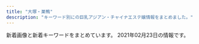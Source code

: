 ```yaml
---
title: "大塚・巣鴨"
description: "キーワード別にの巨乳アジアン・チャイナエステ嬢情報をまとめました。"
---
```


新着画像と新着キーワードをまとめています。
2021年02月23日の情報です。

<DmmAffiliateIns />
<KeywordTable
  shops={
    [
    {
        "station": "JR\u99d2\u8fbc\u99c5\u5317\u53e3",
        "img_links": [],
        "url": "http://koukou.ests.co/",
        "keywords": {},
        "name": "\u3046\u3055\u304e"
    },
    {
        "img_links": [],
        "url": "http://rinpa-awa.info/",
        "name": "\u99a8-\u304b\u304a\u308a-",
        "keywords": {},
        "station": "JR\u5927\u585a\u99c5\u5317\u53e3"
    },
    {
        "name": "\u30b9\u30c8\u30fc\u30ea\u30fc",
        "station": "JR\u99d2\u8fbc\u99c5\u5357\u53e3",
        "img_links": [
            "http://www.ko-story.com/css/staff/staff-0014-a.jpg",
            "http://www.ko-story.com/css/main-staff03.jpg",
            "http://www.ko-story.com/css/osusume-00014a.jpg",
            "http://www.ko-story.com/css/top01-left01.png",
            "http://www.ko-story.com/css/osusume-011.jpg",
            "http://www.ko-story.com/css/nav/nav-007.jpg",
            "http://www.ko-story.com/css/main-girl02.png",
            "http://www.ko-story.com/css/nav/nav-001.jpg",
            "http://www.ko-story.com/css/main-staff01.jpg",
            "http://www.ko-story.com/css/nav/nav-005.jpg",
            "http://www.ko-story.com/css/tel01.png",
            "http://www.ko-story.com/css/staff/staff-0013-a.jpg",
            "http://www.ko-story.com/css/staff/staff-010-a.jpg",
            "http://www.ko-story.com/css/head-change.jpg",
            "http://www.ko-story.com/css/top01-left02.jpg",
            "http://www.ko-story.com/css/staff/staff-012-a.jpg",
            "http://www.ko-story.com/css/nav/nav-002.jpg",
            "http://www.ko-story.com/css/nav/nav-004.jpg",
            "http://www.ko-story.com/css/nav/nav-003.jpg",
            "http://www.ko-story.com/css/top01-left03.jpg",
            "http://www.ko-story.com/css/nav/nav-006.jpg",
            "http://www.ko-story.com/css/staff/staff-0014-b.jpg",
            "http://www.ko-story.com/css/staff/staff-010-b.jpg",
            "http://www.ko-story.com/css/staff/staff-0013-b.jpg",
            "http://www.ko-story.com/css/staff/staff-012-b.jpg",
            "http://www.ko-story.com/css/osusume-013.jpg"
        ],
        "url": "http://www.ko-story.com/",
        "keywords": {
            "88": 6,
            "D": 8,
            "89": 2
        }
    },
    {
        "station": "JR\u99d2\u8fbc\u99c5\u6771\u53e3",
        "url": "http://ko-relax.info/",
        "keywords": {},
        "name": "\u3066\u3082\u307f\u3084",
        "img_links": []
    },
    {
        "url": "https://koi-relax.tokyo/",
        "keywords": {},
        "station": "JR\u5de3\u9d28\u99c5",
        "img_links": [],
        "name": "\u604b"
    },
    {
        "name": "\u7652\u51e6\uff5e\u30e6\u30c9\u30b3\u30ed\uff5e",
        "url": "http://relaxation.red/",
        "img_links": [
            "http://relaxation.red/img/st3.jpg",
            "http://relaxation.red/img/st6.jpg",
            "http://relaxation.red/img/st1.jpg",
            "http://relaxation.red/img/top.jpg",
            "http://relaxation.red/img/stat.jpg",
            "http://relaxation.red/img/st7.jpg",
            "http://relaxation.red/img/st101.jpg",
            "http://relaxation.red/img/fla.jpg",
            "http://relaxation.red/img/st9.jpg",
            "http://relaxation.red/img/st5.jpg",
            "http://relaxation.red/img/st91.jpg",
            "http://relaxation.red/img/st4.jpg",
            "http://relaxation.red/img/st2.jpg",
            "http://relaxation.red/img/acct.jpg",
            "http://relaxation.red/img/st10.jpg",
            "http://relaxation.red/img/kan.jpg",
            "http://relaxation.red/img/rect.jpg"
        ],
        "keywords": {},
        "station": "JR\u99d2\u8fbc\u99c5\u5317\u53e3"
    },
    {
        "keywords": {},
        "img_links": [
            "http://relax-treat.com/staff/ami/02.jpg",
            "http://relax-treat.com/css/nav/nav-003.jpg",
            "http://relax-treat.com/staff/rumi/01.jpg",
            "http://relax-treat.com/staff/ami/01.jpg",
            "http://relax-treat.com/css/nav/nav-002.jpg",
            "http://relax-treat.com/css/staff/up.jpg",
            "http://relax-treat.com/staff/haru/01.jpg",
            "http://relax-treat.com/staff/ai/01.jpg",
            "http://relax-treat.com/staff/mei/02.jpg",
            "http://relax-treat.com/css/tel01.png",
            "http://relax-treat.com/css/nav/nav-004.jpg",
            "http://relax-treat.com/css/top02.jpg",
            "http://relax-treat.com/staff/anna/01.jpg",
            "http://relax-treat.com/css/top-left0001.jpg",
            "http://relax-treat.com/css/top-left02.jpg",
            "http://relax-treat.com/staff/koko/01.jpg",
            "http://relax-treat.com/css/nav/nav-001.jpg",
            "http://relax-treat.com/css/staff/new.jpg",
            "http://relax-treat.com/staff/anna/02.jpg",
            "http://relax-treat.com/css/nav/nav-005.jpg",
            "http://relax-treat.com/staff/nana/01.jpg",
            "http://relax-treat.com/css/nav/nav-006.jpg",
            "http://relax-treat.com/staff/mei/01.jpg",
            "http://relax-treat.com/staff/koko/02.jpg"
        ],
        "url": "http://relax-treat.com/",
        "name": "Chocolate -\u30c1\u30e7\u30b3\u30ec\u30fc\u30c8-",
        "station": "JR\u99d2\u8fbc\u99c5\u6771\u53e3"
    },
    {
        "keywords": {
            "E": 6,
            "C": 30,
            "86": 24,
            "85": 18,
            "83": 6,
            "D": 42,
            "87": 6
        },
        "station": "\u897f\u5de3\u9d28\u99c5A3\u53e3",
        "name": "RelaCute no.1\u30fb\u30ea\u30e9\u30ad\u30e5\u30fc\u30c8 no.1",
        "img_links": [
            "http://mermaid.tyo.ac/photos/sites/9/2021/01/2021010607373428.jpg",
            "http://mermaid.tyo.ac/images/themes/blue/s_newface.png",
            "http://mermaid.tyo.ac/images/themes/blue/s_pickup.png",
            "http://mermaid.tyo.ac/photos/sites/9/2021/01/2021010607374728.jpg",
            "http://mermaid.tyo.ac/photos/sites/9/2020/07/2020070504012720.jpg",
            "http://mermaid.tyo.ac/photos/sites/9/2020/07/2020070504013325.jpg",
            "http://mermaid.tyo.ac/images/room4.jpg",
            "http://mermaid.tyo.ac/photos/sites/9/2021/01/2021010607374113.jpg",
            "http://mermaid.tyo.ac/photos/sites/9/2020/07/202007050401371.jpg",
            "http://mermaid.tyo.ac/images/themes/blue/mobile.jpg",
            "http://mermaid.tyo.ac/photos/sites/9/2021/01/2021010607375590.jpg",
            "http://mermaid.tyo.ac/photos/sites/9/2020/07/202007050401424.jpg",
            "http://mermaid.tyo.ac/images/room3.jpg",
            "http://mermaid.tyo.ac/photos/sites/9/2021/01/2021010607193226.jpg",
            "http://mermaid.tyo.ac/photos/sites/9/2020/07/2020070504013841.jpg",
            "http://mermaid.tyo.ac/images/themes/blue/no1.png",
            "http://mermaid.tyo.ac/images/themes/blue/s_link.png",
            "http://mermaid.tyo.ac/images/themes/blue/s_ranking.png",
            "http://mermaid.tyo.ac/photos/sites/9/2021/01/202101060719336.jpg",
            "http://mermaid.tyo.ac/photos/sites/9/2020/07/2020070504013943.jpg",
            "http://mermaid.tyo.ac/images/themes/blue/r3.jpg",
            "http://mermaid.tyo.ac/images/room1.jpg",
            "http://mermaid.tyo.ac/images/room2.jpg",
            "http://mermaid.tyo.ac/images/themes/blue/no2.png",
            "http://mermaid.tyo.ac/photos/sites/9/2020/07/2020070504014471.jpg",
            "http://mermaid.tyo.ac/photos/sites/9/2020/07/2020070504014629.jpg",
            "http://mermaid.tyo.ac/images/themes/blue/line.png",
            "http://mermaid.tyo.ac/photos/sites/9/2020/07/2020070504013573.jpg",
            "http://mermaid.tyo.ac/photos/sites/9/2020/07/2020070504014544.jpg",
            "http://mermaid.tyo.ac/photos/sites/9/2021/01/2021010607193192.jpg",
            "http://mermaid.tyo.ac/photos/sites/9/2020/07/2020070504013427.jpg",
            "http://mermaid.tyo.ac/photos/sites/9/2020/07/2020070504012584.jpg",
            "http://mermaid.tyo.ac/photos/sites/9/2020/07/2020070504013051.jpg",
            "http://mermaid.tyo.ac/photos/sites/9/2021/01/2021010607193459.jpg",
            "http://mermaid.tyo.ac/photos/sites/9/2020/07/2020070504014156.jpg",
            "http://mermaid.tyo.ac/photos/sites/9/2020/07/2020070504012859.jpg",
            "http://mermaid.tyo.ac/images/themes/blue/s_zysx.png",
            "http://mermaid.tyo.ac/images/themes/blue/s_staff.png",
            "http://mermaid.tyo.ac/photos/sites/9/2021/01/2021010607193228.jpg",
            "http://mermaid.tyo.ac/images/themes/blue/s_news.png",
            "http://mermaid.tyo.ac/photos/sites/9/2020/07/2020070504013113.jpg"
        ],
        "url": "http://mermaid.tyo.ac/"
    },
    {
        "name": "\u30aa\u30ec\u30f3\u30b8",
        "station": "JR\u5de3\u9d28\u99c5\u5317\u53e3",
        "img_links": [
            "http://relax-orange.work/img/s5.jpg",
            "http://relax-orange.work/img/sta1.jpg",
            "http://relax-orange.work/img/m40.png",
            "http://relax-orange.work/img/st2.jpg",
            "http://relax-orange.work/img/sta3.jpg",
            "http://relax-orange.work/img/sta2.jpg",
            "http://relax-orange.work/i/img/s1.jpg",
            "http://relax-orange.work/img/m1.png",
            "http://relax-orange.work/img/kanban.jpg",
            "http://relax-orange.work/img/m5.png",
            "http://relax-orange.work/i/img/r4.jpg",
            "http://relax-orange.work/img/m4.png",
            "http://relax-orange.work/img/st3.jpg",
            "http://relax-orange.work/img/mobile-botton-0.png",
            "http://relax-orange.work/i/img/r1.jpg",
            "http://relax-orange.work/i/img/acc.jpg",
            "http://relax-orange.work/img/s3.jpg",
            "http://relax-orange.work/img/sta5.jpg",
            "http://relax-orange.work/img/m20.png",
            "http://relax-orange.work/i/img/s5.jpg",
            "http://relax-orange.work/img/m3.png",
            "http://relax-orange.work/i/img/s2.jpg",
            "http://relax-orange.work/img/m50.png",
            "http://relax-orange.work/i/img/sta5.jpg",
            "http://relax-orange.work/img/st5.jpg",
            "http://relax-orange.work/img/m2.png",
            "http://relax-orange.work/img/s2.jpg",
            "http://relax-orange.work/img/nos.jpg",
            "http://relax-orange.work/i/img/kanban.jpg",
            "http://relax-orange.work/i/img/r3.jpg",
            "http://relax-orange.work/i/img/r2.jpg",
            "http://relax-orange.work/i/img/s3.jpg",
            "http://relax-orange.work/img/s1.jpg",
            "http://relax-orange.work/img/m6.png",
            "http://relax-orange.work/img/st1.jpg",
            "http://relax-orange.work/img/m60.png",
            "http://relax-orange.work/img/m30.png"
        ],
        "url": "http://relax-orange.work/",
        "keywords": {
            "85": 3,
            "87": 3,
            "C": 14,
            "D": 4,
            "E": 3,
            "88": 3,
            "86": 4
        }
    },
    {
        "station": "JR\u5927\u585a\u99c5\u5317\u53e3",
        "img_links": [
            "https://townnet.ne.jp/myondon/top/view/img/s_05.jpg",
            "https://townnet.ne.jp/myondon/top/staff/img/mari.jpg",
            "https://townnet.ne.jp/myondon/top/system/img/net.jpg",
            "https://townnet.ne.jp/myondon/top/view/img/s_04.jpg",
            "https://townnet.ne.jp/myondon/top/staff/img/bb.jpg",
            "https://townnet.ne.jp/myondon/top/view/img/s_09.jpg",
            "https://townnet.ne.jp/myondon/top/view/img/s_11.jpg",
            "https://townnet.ne.jp/myondon/top/view/img/s_01.jpg",
            "https://townnet.ne.jp/myondon/top/view/img/v_01.jpg",
            "https://townnet.ne.jp/myondon/img/img_02.jpg",
            "https://townnet.ne.jp/myondon/top/img/net1.jpg",
            "https://townnet.ne.jp/myondon/top/view/img/s_03.jpg",
            "https://townnet.ne.jp/myondon/top/view/img/v_06.jpg",
            "https://townnet.ne.jp/myondon/top/system/img/price.jpg",
            "https://townnet.ne.jp/myondon/top/view/img/s_12.jpg",
            "https://townnet.ne.jp/myondon/top/img/information.jpg",
            "https://townnet.ne.jp/myondon/top/access/img/kanban.jpg",
            "https://townnet.ne.jp/myondon/top/view/img/s_06.jpg",
            "https://townnet.ne.jp/myondon/top/view/img/v_07.jpg",
            "https://townnet.ne.jp/myondon/top/view/img/s_02.jpg",
            "https://townnet.ne.jp/myondon/top/staff/img/hal.jpg",
            "https://townnet.ne.jp/myondon/top/view/img/v_08.jpg",
            "https://townnet.ne.jp/myondon/top/view/img/v_05.jpg",
            "https://townnet.ne.jp/myondon/top/staff/img/kaori.jpg",
            "https://townnet.ne.jp/myondon/top/view/img/v_03.jpg",
            "https://townnet.ne.jp/myondon/top/view/img/v_04.jpg",
            "https://townnet.ne.jp/myondon/top/staff/img/jun2.jpg",
            "https://townnet.ne.jp/myondon/top/view/img/v_02.jpg",
            "https://townnet.ne.jp/myondon/top/staff/img/g_6576.jpg",
            "https://townnet.ne.jp/myondon/top/view/img/s_10.jpg",
            "https://townnet.ne.jp/myondon/top/view/img/s_07.jpg",
            "https://townnet.ne.jp/myondon/top/staff/img/kaori_1.jpg",
            "https://townnet.ne.jp/myondon/top/view/img/s_08.jpg",
            "https://townnet.ne.jp/myondon/top/staff/img/aya.jpg"
        ],
        "url": "https://townnet.ne.jp/myondon/",
        "keywords": {},
        "name": "\u660e\u6d1e"
    },
    {
        "img_links": [],
        "station": "JR\u5927\u585a\u99c5\u5317\u53e3",
        "name": "SAKURA \u30ea\u30e9\u30af\u30bc\u30fc\u30b7\u30e7\u30f3",
        "url": "https://sakura.aoaoeo.com/",
        "keywords": {}
    },
    {
        "name": "Relax Luck",
        "keywords": {},
        "url": "http://www.relax-luck.work/",
        "img_links": [
            "http://www.relax-luck.work/sp/images/head.jpg",
            "http://www.relax-luck.work/sp/img/erika2.jpg",
            "http://www.relax-luck.work/img/sizuka1.jpg",
            "http://www.relax-luck.work/sp/menu/top.jpg",
            "http://www.relax-luck.work/images/sys.png",
            "http://www.relax-luck.work/sp/img/siori1.jpg",
            "http://www.relax-luck.work/sp/images/interior_t.jpg",
            "http://www.relax-luck.work/images/int2.png",
            "http://www.relax-luck.work/sp/images/staff_t.jpg",
            "http://www.relax-luck.work/img/siori1.jpg",
            "http://www.relax-luck.work/img/erika2.jpg",
            "http://www.relax-luck.work/images/news_t.jpg",
            "http://www.relax-luck.work/img/miho2.jpg",
            "http://www.relax-luck.work/images/tr.jpg",
            "http://www.relax-luck.work/sp/staff/siori.jpg",
            "http://www.relax-luck.work/img/erika1.jpg",
            "http://www.relax-luck.work/sp/img/siori2.jpg",
            "http://www.relax-luck.work/sp/images/int2.png",
            "http://www.relax-luck.work/img/miho1.jpg",
            "http://www.relax-luck.work/sp/img/miho2.jpg",
            "http://www.relax-luck.work/images/int1.png",
            "http://www.relax-luck.work/sp/images/ac1.png",
            "http://www.relax-luck.work/sp/staff/sizuka.jpg",
            "http://www.relax-luck.work/sp/images/footer.jpg",
            "http://www.relax-luck.work/images/ta.jpg",
            "http://www.relax-luck.work/sp/staff/erika.jpg",
            "http://www.relax-luck.work/images/rec2.jpg",
            "http://www.relax-luck.work/sp/img/sizuka2.jpg",
            "http://www.relax-luck.work/sp/images/sys.png",
            "http://www.relax-luck.work/img/siori2.jpg",
            "http://www.relax-luck.work/sp/img/sizuka1.jpg",
            "http://www.relax-luck.work/images/1.jpg",
            "http://www.relax-luck.work/images/interior_t.jpg",
            "http://www.relax-luck.work/sp/images/tel.png",
            "http://www.relax-luck.work/sp/staff/miho.jpg",
            "http://www.relax-luck.work/images/4.jpg",
            "http://www.relax-luck.work/sp/images/rec1.jpg",
            "http://www.relax-luck.work/sp/images/news.jpg",
            "http://www.relax-luck.work/img/sizuka2.jpg",
            "http://www.relax-luck.work/images/ac1.jpg",
            "http://www.relax-luck.work/sp/images/ac1.jpg",
            "http://www.relax-luck.work/sp/img/erika1.jpg",
            "http://www.relax-luck.work/sp/img/miho1.jpg",
            "http://www.relax-luck.work/images/2.jpg",
            "http://www.relax-luck.work/sp/menu/staff.jpg",
            "http://www.relax-luck.work/images/sm.jpg",
            "http://www.relax-luck.work/sp/images/rec2.jpg",
            "http://www.relax-luck.work/images/3.jpg",
            "http://www.relax-luck.work/sp/images/ta.png",
            "http://www.relax-luck.work/images/head.jpg",
            "http://www.relax-luck.work/images/staff_t.jpg",
            "http://www.relax-luck.work/images/rec1.jpg",
            "http://www.relax-luck.work/sp/images/int1.png"
        ],
        "station": "JR\u5de3\u9d28\u99c5\u6b63\u9762\u53e3"
    },
    {
        "station": "JR\u99d2\u8fbc\u99c5\u6771\u53e3",
        "url": "http://arm-es.com/",
        "img_links": [
            "http://arm-es.com/media/sites/13/elementor/thumbs/1612941410-5-p2nc6dkpe7hnic39qqy6x9d191f82kitxforuwdz20.jpg",
            "http://arm-es.com/media/sites/13/2021/02/1612776477-top.jpg",
            "http://arm-es.com/media/sites/13/2021/02/1613544003-c19.jpg",
            "http://arm-es.com/media/sites/13/2021/02/1612779404-flash.jpg",
            "http://arm-es.com/media/sites/13/2021/02/1612779406-flash1.jpg",
            "http://arm-es.com/media/sites/13/elementor/thumbs/1612941234-1-p2nc1s53zd76qyrkkrfuqf3wp82mfua2movbe779h4.jpg",
            "http://arm-es.com/media/sites/13/elementor/thumbs/1612941234-1-p2nc1s54yg8g4orez3va4pcllv4rmf8vutn0pww1b4.jpg",
            "http://arm-es.com/media/sites/13/2021/02/r2-1.jpg",
            "http://arm-es.com/media/sites/13/elementor/thumbs/1612941267-3-p2nc2n5s8wdne3iijmujipa4axtqhup7qyec8bx9rs.jpg",
            "http://arm-es.com/media/sites/13/elementor/thumbs/1612941358-6-p2nc50p3itmqqm29o5tlblp2d044yb4sepriwieg1k.jpg",
            "http://arm-es.com/media/sites/13/elementor/thumbs/1613538765-F562FBE7-D9D5-4A85-97B7-94AF100F9870-p2zdfc5no7l6u0mpugrrh7estz1rfzcbvcszv6b2cg.jpeg",
            "http://arm-es.com/media/sites/13/elementor/thumbs/1612941267-3-p2nc2n5t7zewrticxz9ywzit7kvvofo0z361k1m1ls.jpg",
            "http://arm-es.com/media/sites/13/elementor/thumbs/1612941250-2-p2nc276j0prrwq5q4xxvubba7e0huzxs0rb32mkypk.jpg",
            "http://arm-es.com/media/sites/13/elementor/thumbs/1612941284-4-p2nc3352g60s96v5co6mldhnb4p4bafgpa9apqyco0.jpg",
            "http://arm-es.com/media/sites/13/elementor/thumbs/1612941358-6-p2nc50p4hwo04c242i90pvxr9n6a4w3lmuj88837vk.jpg",
            "http://arm-es.com/media/sites/13/2021/02/1612941410-5.jpg",
            "http://arm-es.com/media/sites/13/2021/02/r1-1.jpg",
            "http://arm-es.com/media/sites/13/2021/02/1613538765-F562FBE7-D9D5-4A85-97B7-94AF100F9870-225x300.jpeg",
            "http://arm-es.com/media/sites/13/elementor/thumbs/1612941284-4-p2nc3351h2zivgvaybr7738yehmz4pgnh5hle19ku0.jpg",
            "http://arm-es.com/media/sites/13/elementor/thumbs/1612941250-2-p2nc276jzst1ag5kjadb8ljz412n1kwl8w2sec9qjk.jpg"
        ],
        "keywords": {},
        "name": "\u30de\u30b7\u30e5\u30de\u30ed"
    },
    {
        "keywords": {},
        "url": "http://rin-este.info/",
        "station": "JR\u5927\u585a\u99c5\u5357\u53e3",
        "img_links": [],
        "name": "\u51db\u82b1 \u308a\u3093\u304b"
    },
    {
        "url": "http://iyasi.relaxnabi.com/",
        "img_links": [
            "http://iyasi.relaxnabi.com/css/staff/staff0002-b.jpg",
            "http://iyasi.relaxnabi.com/css/staff/staff44.jpg",
            "http://iyasi.relaxnabi.com/css/staff/staff016-a.jpg",
            "http://iyasi.relaxnabi.com/css/recurit07.jpg",
            "http://iyasi.relaxnabi.com/css/staff/staff007-a.jpg",
            "http://iyasi.relaxnabi.com/css/c-00001.jpg",
            "http://iyasi.relaxnabi.com/css/nav/nav-003.png",
            "http://iyasi.relaxnabi.com/css/staff/staff26.jpg",
            "http://iyasi.relaxnabi.com/css/staff/staff37.jpg",
            "http://iyasi.relaxnabi.com/css/staff/staff40.jpg",
            "http://iyasi.relaxnabi.com/css/staff/staff26-b.jpg",
            "http://iyasi.relaxnabi.com/css/staff/staff37-b.jpg",
            "http://iyasi.relaxnabi.com/css/staff/staff53-a.jpg",
            "http://iyasi.relaxnabi.com/css/staff/staff006-a.jpg",
            "http://iyasi.relaxnabi.com/css/staff/staff26-a.jpg",
            "http://iyasi.relaxnabi.com/css/staff/staff46.jpg",
            "http://iyasi.relaxnabi.com/css/nav/nav-004.png",
            "http://iyasi.relaxnabi.com/css/staff/staff016.jpg",
            "http://iyasi.relaxnabi.com/css/staff/staff39.jpg",
            "http://iyasi.relaxnabi.com/css/staff/staff29-b.jpg",
            "http://iyasi.relaxnabi.com/css/staff/staff019-a.jpg",
            "http://iyasi.relaxnabi.com/css/staff/staff24.jpg",
            "http://iyasi.relaxnabi.com/css/staff/staff41.jpg",
            "http://iyasi.relaxnabi.com/css/nav/nav-006.png",
            "http://iyasi.relaxnabi.com/css/staff/staff33.jpg",
            "http://iyasi.relaxnabi.com/css/staff/staff38.jpg",
            "http://iyasi.relaxnabi.com/css/nav/nav-001.png",
            "http://iyasi.relaxnabi.com/css/nav/nav-005.png",
            "http://iyasi.relaxnabi.com/css/staff/staff29-c.jpg",
            "http://iyasi.relaxnabi.com/css/top04-left.jpg",
            "http://iyasi.relaxnabi.com/css/nav/nav-002.png",
            "http://iyasi.relaxnabi.com/css/staff/staff33-d.jpg",
            "http://iyasi.relaxnabi.com/css/staff/staff33-c.jpg",
            "http://iyasi.relaxnabi.com/css/staff/staff45.jpg",
            "http://iyasi.relaxnabi.com/css/staff/naiyo02.jpg",
            "http://iyasi.relaxnabi.com/css/top03.jpg",
            "http://iyasi.relaxnabi.com/css/staff/staff52.jpg",
            "http://iyasi.relaxnabi.com/css/top0004-right.jpg",
            "http://iyasi.relaxnabi.com/css/staff/staff019.jpg",
            "http://iyasi.relaxnabi.com/css/staff/staff24-a.jpg",
            "http://iyasi.relaxnabi.com/css/staff/staff40-a.jpg",
            "http://iyasi.relaxnabi.com/css/staff/staff006.jpg",
            "http://iyasi.relaxnabi.com/css/staff/staff49.jpg",
            "http://iyasi.relaxnabi.com/css/staff/staff007.jpg",
            "http://iyasi.relaxnabi.com/css/staff/naiyo01.jpg",
            "http://iyasi.relaxnabi.com/css/top01.jpg",
            "http://iyasi.relaxnabi.com/css/staff/staff28.jpg",
            "http://iyasi.relaxnabi.com/css/staff/staff28-a.jpg",
            "http://iyasi.relaxnabi.com/css/staff/staff53.jpg",
            "http://iyasi.relaxnabi.com/css/staff/staff018.jpg",
            "http://iyasi.relaxnabi.com/css/staff/staff29-a.jpg",
            "http://iyasi.relaxnabi.com/css/staff/staff007-b.jpg",
            "http://iyasi.relaxnabi.com/css/staff/staff52-a.jpg",
            "http://iyasi.relaxnabi.com/css/staff/staff44-a.jpg",
            "http://iyasi.relaxnabi.com/css/staff/staff33-a.jpg",
            "http://iyasi.relaxnabi.com/css/staff/staff33-b.jpg",
            "http://iyasi.relaxnabi.com/css/staff/staff37-a.jpg",
            "http://iyasi.relaxnabi.com/css/staff/staff0002-a.jpg",
            "http://iyasi.relaxnabi.com/css/staff/staff24-b.jpg",
            "http://iyasi.relaxnabi.com/css/staff/staff49-a.jpg",
            "http://iyasi.relaxnabi.com/css/staff/staff29.jpg",
            "http://iyasi.relaxnabi.com/css/staff/staff38-a.jpg",
            "http://iyasi.relaxnabi.com/css/staff/staff39-b.jpg",
            "http://iyasi.relaxnabi.com/css/staff/staff46-a.jpg",
            "http://iyasi.relaxnabi.com/css/tel09.png",
            "http://iyasi.relaxnabi.com/css/staff/staff41-a.jpg",
            "http://iyasi.relaxnabi.com/css/staff/staff45-a.jpg",
            "http://iyasi.relaxnabi.com/css/staff/staff39-a.jpg",
            "http://iyasi.relaxnabi.com/css/staff/staff018-a.jpg",
            "http://iyasi.relaxnabi.com/css/staff/staff51.jpg",
            "http://iyasi.relaxnabi.com/css/staff/staff47-a.jpg",
            "http://iyasi.relaxnabi.com/css/staff/staff33-e.jpg",
            "http://iyasi.relaxnabi.com/css/staff/staff0002.jpg",
            "http://iyasi.relaxnabi.com/css/staff/staff47.jpg"
        ],
        "station": "JR\u5927\u585a\u99c5\u5357\u53e3",
        "keywords": {
            "92": 1,
            "88": 1,
            "C": 4,
            "90": 1,
            "89": 1,
            "D": 9,
            "E": 4,
            "G": 1,
            "F": 1
        },
        "name": "\u7652\u3057\u306e\u5fc3"
    },
    {
        "name": "\u304a\u5e30\u308aBABY",
        "keywords": {},
        "url": "http://es-romance.work/",
        "station": "JR\u5de3\u9d28\u99c5\u6b63\u9762\u53e3",
        "img_links": [
            "http://es-romance.work/_src/50801632/wechatimg1562.jpg",
            "http://es-romance.work/_src/50572193/wechatimg402.jpg",
            "http://es-romance.work/_src/50927125/wechatimg1619.jpg",
            "http://es-romance.work/_src/51012033/wechatimg26_20201216144753104.jpg",
            "http://es-romance.work/_src/52594296/wechatimg184.jpg",
            "http://es-romance.work/_src/50572192/wechatimg402.jpg",
            "http://es-romance.work/_src/50906838/wechatimg1563.jpg",
            "http://es-romance.work/_src/52594294/wechatimg189.jpg",
            "http://es-romance.work/_src/50572199/wechatimg403_20201111115842580.jpg",
            "http://es-romance.work/_src/53002536/wechatimg189.jpg",
            "http://es-romance.work/_src/53050106/wechatimg145.jpg",
            "http://es-romance.work/_src/50572186/slider1_20201209160139057.jpg",
            "http://es-romance.work/_src/50927123/wechatimg1619.jpg",
            "http://es-romance.work/_src/50927120/wechatimg1613.jpg",
            "http://es-romance.work/_src/53002542/wechatimg145.jpg",
            "http://es-romance.work/_src/50572175/navinavi_01.png",
            "http://es-romance.work/_src/51012028/wechatimg28_20201216144753096.jpg",
            "http://es-romance.work/_src/51012030/wechatimg29_20201216144753098.jpg",
            "http://es-romance.work/_src/51884532/wechatimg69_20210116175936641.jpg",
            "http://es-romance.work/_src/50572128/_k3_4082.jpg",
            "http://es-romance.work/_src/50927258/wechatimg1613.jpg",
            "http://es-romance.work/_src/50927121/wechatimg1613.jpg",
            "http://es-romance.work/_src/51884529/wechatimg68_20210116175936714.jpg",
            "http://es-romance.work/_src/50572170/slider5_20201209160139125.jpg",
            "http://es-romance.work/_src/51884526/wechatimg70_20210116175936719.jpg",
            "http://es-romance.work/_src/50572185/slider3_20201209160139119.jpg",
            "http://es-romance.work/_src/53434949/wechatimg2181.jpg",
            "http://es-romance.work/_src/50572204/wechatimg401_20201111115842621.jpg",
            "http://es-romance.work/_src/52594291/wechatimg188.jpg",
            "http://es-romance.work/_src/50927124/wechatimg1619.jpg",
            "http://es-romance.work/_src/50572197/wechatimg401_20201111115842621.jpg",
            "http://es-romance.work/_src/51884534/wechatimg69_20210116175936641.jpg",
            "http://es-romance.work/_src/50927114/wechatimg1613.jpg",
            "http://es-romance.work/_src/50801637/wechatimg1561.jpg",
            "http://es-romance.work/_src/51884527/wechatimg70_20210116175936719.jpg",
            "http://es-romance.work/_src/51012029/wechatimg29_20201216144753098.jpg",
            "http://es-romance.work/_src/50927127/wechatimg1478.jpg",
            "http://es-romance.work/_src/53002541/wechatimg145.jpg",
            "http://es-romance.work/_src/50801640/wechatimg1562.jpg",
            "http://es-romance.work/_src/51884533/wechatimg69_20210116175936641.jpg",
            "http://es-romance.work/_src/53002535/wechatimg184.jpg",
            "http://es-romance.work/_src/53002537/wechatimg188.jpg",
            "http://es-romance.work/_src/53002545/wechatimg144.jpg",
            "http://es-romance.work/_src/51012034/wechatimg26_20201216144753104.jpg",
            "http://es-romance.work/_src/50572195/wechatimg401_20201111115842621.jpg",
            "http://es-romance.work/_src/50572196/wechatimg401_20201111115842621.jpg",
            "http://es-romance.work/_src/53050108/wechatimg146_20210209143323225.jpg",
            "http://es-romance.work/_src/53002548/wechatimg146_20210209143323225.jpg",
            "http://es-romance.work/_src/51884528/wechatimg70_20210116175936719.jpg",
            "http://es-romance.work/_src/50927126/wechatimg1478.jpg",
            "http://es-romance.work/_src/50801636/wechatimg1561.jpg",
            "http://es-romance.work/_src/50906836/wechatimg1563.jpg",
            "http://es-romance.work/_src/53002540/wechatimg145.jpg",
            "http://es-romance.work/_src/50572184/slider2_20201209160139115.jpg",
            "http://es-romance.work/_src/51884524/wechatimg251.jpg",
            "http://es-romance.work/_src/52594244/wechatimg68_20210116175936714.jpg",
            "http://es-romance.work/_src/52594292/wechatimg188.jpg",
            "http://es-romance.work/_src/51012032/wechatimg26_20201216144753104.jpg",
            "http://es-romance.work/_src/53002547/wechatimg146_20210209143323225.jpg",
            "http://es-romance.work/_src/51012031/wechatimg29_20201216144753098.jpg",
            "http://es-romance.work/_src/50572203/wechatimg401_20201111115842621.jpg",
            "http://es-romance.work/_src/50572179/cam.jpg",
            "http://es-romance.work/_src/52594297/wechatimg184.jpg",
            "http://es-romance.work/_src/51884523/wechatimg251.jpg",
            "http://es-romance.work/_src/50801631/wechatimg1562.jpg",
            "http://es-romance.work/_src/52594293/wechatimg189.jpg",
            "http://es-romance.work/_src/50572194/wechatimg402.jpg",
            "http://es-romance.work/_src/50906837/wechatimg1563.jpg",
            "http://es-romance.work/_src/50572130/wechatimg198_20190126093224863.jpg",
            "http://es-romance.work/_src/53002544/wechatimg144.jpg",
            "http://es-romance.work/_src/50801639/wechatimg1562.jpg",
            "http://es-romance.work/_src/50572200/wechatimg403_20201111115842580.jpg",
            "http://es-romance.work/_src/51012027/wechatimg28_20201216144753096.jpg",
            "http://es-romance.work/_src/52594295/wechatimg189.jpg",
            "http://es-romance.work/_src/50572198/wechatimg403_20201111115842580.jpg",
            "http://es-romance.work/_src/51884531/wechatimg68_20210116175936714.jpg",
            "http://es-romance.work/_src/51884530/wechatimg68_20210116175936714.jpg",
            "http://es-romance.work/_src/53434948/wechatimg2181.jpg",
            "http://es-romance.work/_src/52594290/wechatimg188.jpg",
            "http://es-romance.work/_src/52594298/wechatimg184.jpg",
            "http://es-romance.work/_src/50572177/navinavi_02.png",
            "http://es-romance.work/_src/52594245/wechatimg69_20210116175936641.jpg",
            "http://es-romance.work/_src/52594243/wechatimg70_20210116175936719.jpg",
            "http://es-romance.work/_src/51012026/wechatimg28_20201216144753096.jpg",
            "http://es-romance.work/_src/53002543/wechatimg144.jpg",
            "http://es-romance.work/_src/53050107/wechatimg144.jpg",
            "http://es-romance.work/_src/50572180/cam.jpg",
            "http://es-romance.work/_src/51012023/wechatimg26_20201216144753104.jpg",
            "http://es-romance.work/_src/51012166/wechatimg28_20201216144753096.jpg",
            "http://es-romance.work/_src/50927128/wechatimg1478.jpg",
            "http://es-romance.work/_src/50801641/wechatimg1562.jpg",
            "http://es-romance.work/_src/50801638/wechatimg1561.jpg",
            "http://es-romance.work/_src/51012024/wechatimg29_20201216144753098.jpg",
            "http://es-romance.work/_src/50927122/wechatimg1613.jpg",
            "http://es-romance.work/_src/53002546/wechatimg146_20210209143323225.jpg"
        ]
    },
    {
        "url": "http://iyashinomori.oks.bz/",
        "img_links": [
            "http://iyashinomori.oks.bz/photos/sites/72/2020/10/2020101903314625.jpg",
            "http://iyashinomori.oks.bz/images/top.jpg",
            "http://iyashinomori.oks.bz/images/room3.jpg",
            "http://iyashinomori.oks.bz/images/bj3.jpg",
            "http://iyashinomori.oks.bz/photos/sites/72/2020/10/2020101903203761.jpg",
            "http://iyashinomori.oks.bz/images/room4.jpg",
            "http://iyashinomori.oks.bz/images/s_staff.png",
            "http://iyashinomori.oks.bz/images/room1.jpg",
            "http://iyashinomori.oks.bz/images/bj2.jpg",
            "http://iyashinomori.oks.bz/photos/sites/72/2020/10/2020101903314523.jpg",
            "http://iyashinomori.oks.bz/photos/sites/72/2020/10/2020101903314748.jpg",
            "http://iyashinomori.oks.bz/photos/sites/72/2020/10/2020101903342723.jpg",
            "http://iyashinomori.oks.bz/images/room2.jpg",
            "http://iyashinomori.oks.bz/images/s_news.jpg",
            "http://iyashinomori.oks.bz/images/mobile.jpg"
        ],
        "keywords": {},
        "name": "\u7652\u3057\u306e\u68ee",
        "station": "JR\u99d2\u8fbc\u99c5\u5357\u53e3"
    }
]
}
/>
<DmmAffiliateScript />
